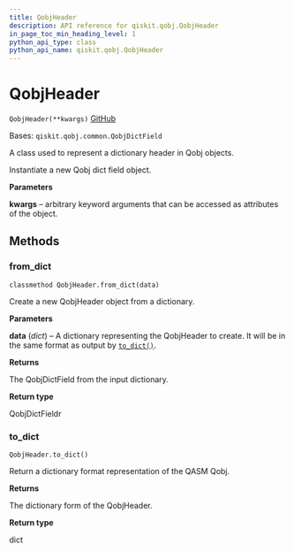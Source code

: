 ```yaml
---
title: QobjHeader
description: API reference for qiskit.qobj.QobjHeader
in_page_toc_min_heading_level: 1
python_api_type: class
python_api_name: qiskit.qobj.QobjHeader
---
```


# QobjHeader

<span id="qiskit.qobj.QobjHeader" />

`QobjHeader(**kwargs)` [GitHub](https://github.com/qiskit/qiskit/tree/stable/0.23/qiskit/qobj/common.py "view source code")

Bases: `qiskit.qobj.common.QobjDictField`

A class used to represent a dictionary header in Qobj objects.

Instantiate a new Qobj dict field object.

**Parameters**

**kwargs** – arbitrary keyword arguments that can be accessed as attributes of the object.

## Methods

### from\_dict

<span id="qiskit.qobj.QobjHeader.from_dict" />

`classmethod QobjHeader.from_dict(data)`

Create a new QobjHeader object from a dictionary.

**Parameters**

**data** (*dict*) – A dictionary representing the QobjHeader to create. It will be in the same format as output by [`to_dict()`](qiskit.qobj.QobjHeader#to_dict "qiskit.qobj.QobjHeader.to_dict").

**Returns**

The QobjDictField from the input dictionary.

**Return type**

QobjDictFieldr

### to\_dict

<span id="qiskit.qobj.QobjHeader.to_dict" />

`QobjHeader.to_dict()`

Return a dictionary format representation of the QASM Qobj.

**Returns**

The dictionary form of the QobjHeader.

**Return type**

dict

